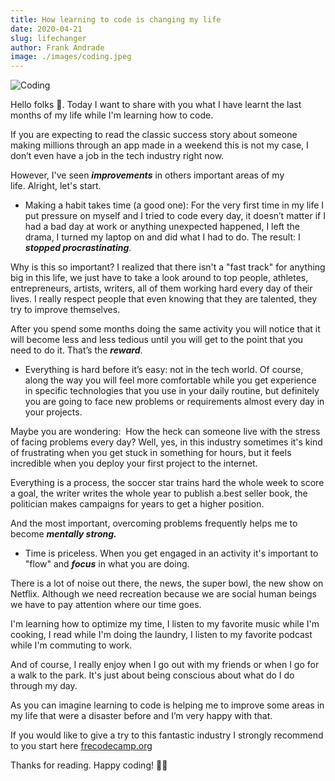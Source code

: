 ```yaml
---
title: How learning to code is changing my life
date: 2020-04-21
slug: lifechanger
author: Frank Andrade
image: ./images/coding.jpeg
---
```


![Coding](./images/coding.jpeg)

Hello folks 🙋‍. Today I want to share with you what I have learnt the last months of my life while I'm learning how to code.

If you are expecting to read the classic success story about someone making millions through an app made in a weekend this is not my case, I don’t even have a job in the tech industry right now.

However, I've seen **_improvements_** in others important areas of my life. Alright, let's start.

- Making a habit takes time (a good one): For the very first time in my life I put pressure on myself and I tried to code every day, it doesn’t matter if I had a bad day at work or anything unexpected happened, I left the drama, I turned my laptop on and did what I had to do. The result: I **_stopped procrastinating_**.

Why is this so important? I realized that there isn't a "fast track" for anything big in this life, we just have to take a look around to top people, athletes, entrepreneurs, artists, writers, all of them working hard every day of their lives. I really respect people that even knowing that they are talented, they try to improve themselves.

After you spend some months doing the same activity you will notice that it will become less and less tedious until you will get to the point that you need to do it. That’s the **_reward_**.

- Everything is hard before it’s easy: not in the tech world. Of course, along the way you will feel more comfortable while you get experience in specific technologies that you use in your daily routine, but definitely you are going to face new problems or requirements almost every day in your projects.

Maybe you are wondering:  How the heck can someone live with the stress of facing problems every day? Well, yes, in this industry sometimes it's kind of frustrating when you get stuck in something for hours, but it feels incredible when you deploy your first project to the internet.

Everything is a process, the soccer star trains hard the whole week to score a goal, the writer writes the whole year to publish a.best seller book, the politician makes campaigns for years to get a higher position.

And the most important, overcoming problems frequently helps me to become **_mentally strong._**

- Time is priceless. When you get engaged in an activity it's important to "flow" and **_focus_** in what you are doing.

There is a lot of noise out there, the news, the super bowl, the new show on Netflix. Although we need recreation because we are social human beings we have to pay attention where our time goes.

I'm learning how to optimize my time, I listen to my favorite music while I'm cooking, I read while I'm doing the laundry, I listen to my favorite podcast while I'm commuting to work.

And of course, I really enjoy when I go out with my friends or when I go for a walk to the park. It's just about being conscious about what do I do through my day.

As you can imagine learning to code is helping me to improve some areas in my life that were a disaster before and I’m very happy with that.

If you would like to give a try to this fantastic industry I strongly recommend to you start here [frecodecamp.org](https://freecodecamp.org)

Thanks for reading. Happy coding! 💫‍💻
